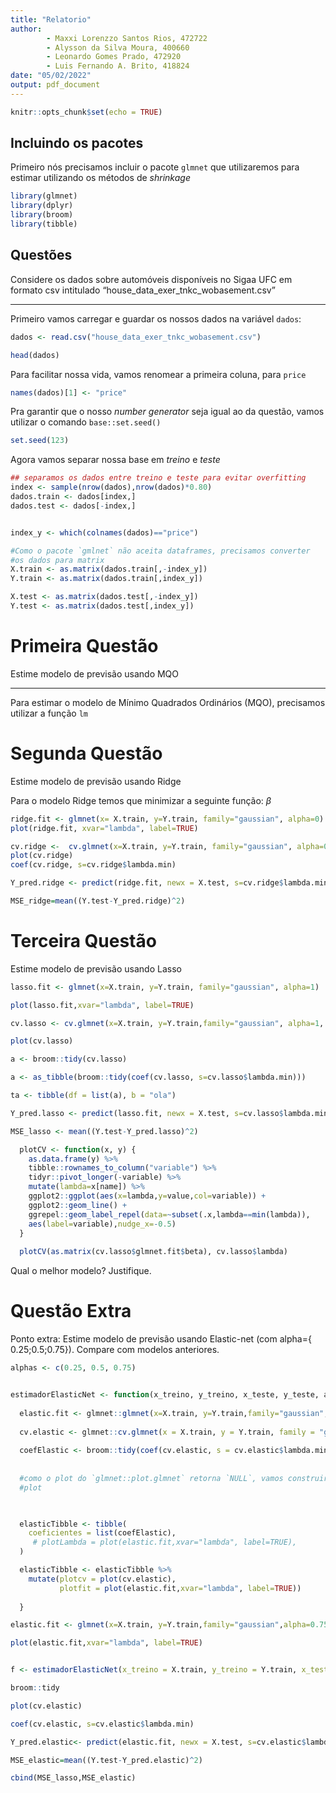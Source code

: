 ```yaml
---
title: "Relatorio"
author: 
        - Maxxi Lorenzzo Santos Rios, 472722
        - Alysson da Silva Moura, 400660
        - Leonardo Gomes Prado, 472920
        - Luis Fernando A. Brito, 418824
date: "05/02/2022"
output: pdf_document
---
```


```r
knitr::opts_chunk$set(echo = TRUE)
```


## Incluindo os pacotes 

Primeiro nós precisamos incluir o pacote `glmnet` que utilizaremos para estimar
utilizando os métodos de *shrinkage*

```r
library(glmnet)
library(dplyr)
library(broom)
library(tibble)
```


## Questões

Considere os dados sobre automóveis disponíveis no Sigaa UFC em formato csv 
intitulado “house_data_exer_tnkc_wobasement.csv” 

----

Primeiro vamos carregar e guardar os nossos dados na variável
`dados`:

```r
dados <- read.csv("house_data_exer_tnkc_wobasement.csv")

head(dados)

```

Para facilitar nossa vida, vamos renomear a primeira coluna, para
`price`

```r
names(dados)[1] <- "price"

```

Pra garantir que o nosso *number generator* seja igual ao da questão,
vamos utilizar o comando `base::set.seed()`

```r

set.seed(123)

```


Agora vamos separar nossa base em *treino* e *teste*

```r

## separamos os dados entre treino e teste para evitar overfitting
index <- sample(nrow(dados),nrow(dados)*0.80)
dados.train <- dados[index,]
dados.test <- dados[-index,]


index_y <- which(colnames(dados)=="price")

#Como o pacote `gmlnet` não aceita dataframes, precisamos converter
#os dados para matrix
X.train <- as.matrix(dados.train[,-index_y]) 
Y.train <- as.matrix(dados.train[,index_y])

X.test <- as.matrix(dados.test[,-index_y]) 
Y.test <- as.matrix(dados.test[,index_y])
```


# Primeira Questão
Estime modelo de previsão usando MQO

---




Para estimar o modelo de Mínimo Quadrados Ordinários (MQO), precisamos utilizar a
função `lm`



# Segunda Questão
Estime modelo de previsão usando Ridge

Para o modelo Ridge temos que minimizar a seguinte função:
$\beta^{}$

```r
ridge.fit <- glmnet(x= X.train, y=Y.train, family="gaussian", alpha=0)
plot(ridge.fit, xvar="lambda", label=TRUE)

cv.ridge <-  cv.glmnet(x=X.train, y=Y.train, family="gaussian", alpha=0, nfolds=10)
plot(cv.ridge)
coef(cv.ridge, s=cv.ridge$lambda.min)

Y_pred.ridge <- predict(ridge.fit, newx = X.test, s=cv.ridge$lambda.min)

MSE_ridge=mean((Y.test-Y_pred.ridge)^2)

```



# Terceira Questão
Estime modelo de previsão usando Lasso 

```r

lasso.fit <- glmnet(x=X.train, y=Y.train, family="gaussian", alpha=1)

plot(lasso.fit,xvar="lambda", label=TRUE)

cv.lasso <- cv.glmnet(x=X.train, y=Y.train,family="gaussian", alpha=1, nfolds=10)

plot(cv.lasso)

a <- broom::tidy(cv.lasso)

a <- as_tibble(broom::tidy(coef(cv.lasso, s=cv.lasso$lambda.min)))

ta <- tibble(df = list(a), b = "ola")

Y_pred.lasso <- predict(lasso.fit, newx = X.test, s=cv.lasso$lambda.min)

MSE_lasso <- mean((Y.test-Y_pred.lasso)^2)


```


```r
  plotCV <- function(x, y) {
    as.data.frame(y) %>% 
    tibble::rownames_to_column("variable") %>% 
    tidyr::pivot_longer(-variable) %>% 
    mutate(lambda=x[name]) %>% 
    ggplot2::ggplot(aes(x=lambda,y=value,col=variable)) + 
    ggplot2::geom_line() + 
    ggrepel::geom_label_repel(data=~subset(.x,lambda==min(lambda)),
    aes(label=variable),nudge_x=-0.5)
  }
  
  plotCV(as.matrix(cv.lasso$glmnet.fit$beta), cv.lasso$lambda)
```


Qual o melhor modelo? Justifique.

# Questão Extra

Ponto extra: Estime modelo de previsão usando Elastic-net (com alpha={ 0.25;0.5;0.75}). Compare com modelos anteriores. 

```r

alphas <- c(0.25, 0.5, 0.75)


estimadorElasticNet <- function(x_treino, y_treino, x_teste, y_teste, alpha, folds = 10) {
  
  elastic.fit <- glmnet::glmnet(x=X.train, y=Y.train,family="gaussian",alpha=alpha)
  
  cv.elastic <- glmnet::cv.glmnet(x = X.train, y = Y.train, family = "gaussian", alpha = alpha, nfolds=folds)
  
  coefElastic <- broom::tidy(coef(cv.elastic, s = cv.elastic$lambda.min))
  
  
  #como o plot do `glmnet::plot.glmnet` retorna `NULL`, vamos construir nosso 
  #plot
  


  elasticTibble <- tibble(
    coeficientes = list(coefElastic),
     # plotLambda = plot(elastic.fit,xvar="lambda", label=TRUE),
  )

  elasticTibble <- elasticTibble %>%
    mutate(plotcv = plot(cv.elastic),
           plotfit = plot(elastic.fit,xvar="lambda", label=TRUE))
    
  }

elastic.fit <- glmnet(x=X.train, y=Y.train,family="gaussian",alpha=0.75)

plot(elastic.fit,xvar="lambda", label=TRUE)


f <- estimadorElasticNet(x_treino = X.train, y_treino = Y.train, x_teste = X.test, y_teste = Y.test, alpha = 0.5)

broom::tidy

plot(cv.elastic)

coef(cv.elastic, s=cv.elastic$lambda.min)

Y_pred.elastic<- predict(elastic.fit, newx = X.test, s=cv.elastic$lambda.min)

MSE_elastic=mean((Y.test-Y_pred.elastic)^2)

cbind(MSE_lasso,MSE_elastic)

```

